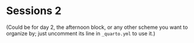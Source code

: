 # Sessions 2

(Could be for day 2, the afternoon block, or any other scheme you want to organize by; just uncomment its line in `_quarto.yml` to use it.)
